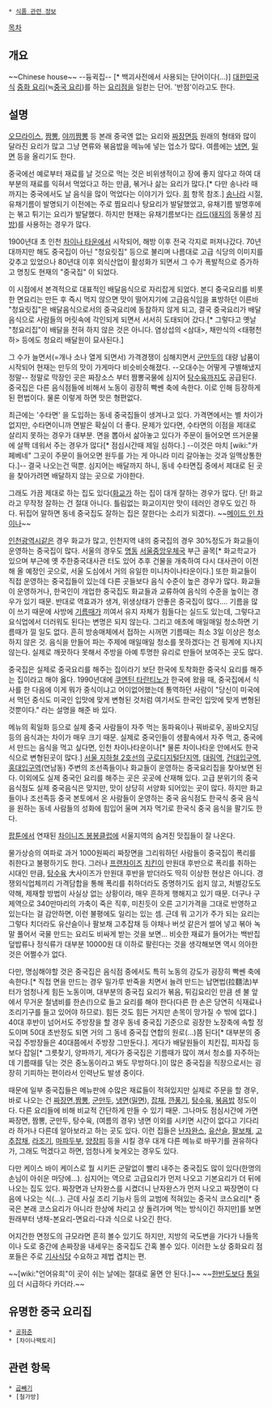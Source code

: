  * [[식품 관련 정보]]

[[목차]]
== 개요 ==
~~Chinese house~~
--듕귁집-- [* 백괴사전에서 사용되는 단어이다(...)]
[[대한민국]]식 [[중화 요리]](≒[[중국 요리]])를 하는 [[요리]]점을 일컫는 단어. '반점'이라고도 한다.

== 설명 ==
[[오므라이스]], [[짬뽕]], [[야끼짬뽕]] 등 본래 중국엔 없는 요리와 [[짜장면]]등 원래의 형태와 많이 달라진 요리가 많고 그냥 면류와 볶음밥을 메뉴에 넣는 업소가 많다. 여름에는 [[냉면]], [[밀면]] 등을 올리기도 한다.

중국에선 예로부터 재료를 날 것으로 먹는 것은 비위생적이고 장에 좋지 않다고 하여 대부분의 재료를 익혀서 먹었다고 하는 만큼, 볶거나 삶는 요리가 많다.[* 다만 송나라 때까지는 중국에서도 날 음식을 많이 먹었다는 이야기가 있다. [[회]] 항목 참조.] [[송나라]] 시절, 유채기름이 발명되기 이전에는 주로 찜요리나 탕요리가 발달했었고, 유채기름 발명후에는 볶고 튀기는 요리가 발달했다. 하지만 현재는 유채기름보다는 [[라드]]([[돼지]]의 동물성 [[지방]])를 사용하는 경우가 많다.

1900년대 초 인천 [[차이나 타운]]에서 시작되어, 해방 이후 전국 각지로 퍼져나갔다. 70년대까지만 해도 중국집이 아닌 "청요릿집" 등으로 불리며 나름대로 고급 식당의 이미지를 갖추고 있었으나 80년대 이후 외식산업이 활성화가 되면서 그 수가 폭발적으로 증가하고 명칭도 현재의 "중국집" 이 되었다.

이 시점에서 본격적으로 대표적인 배달음식으로 자리잡게 되었다. 본디 중국요리를 비롯한 면요리는 만든 후 즉시 먹지 않으면 맛이 떨어지기에 고급음식임을 표방하던 이른바 "청요릿집"은 배달음식으로서의 중국요리에 동참하지 않게 되고, 결국 중국요리가 배달음식으로 사람들의 머릿속에 각인되게 되면서 서서히 도태되어 갔다.[* 그렇다고 옛날 "청요리집"이 배달을 전혀 하지 않은 것은 아니다. 염상섭의 <삼대>, 채만식의 <태평천하> 등에도 청요리 배달원이 묘사된다.]

그 수가 늘면서(=개나 소나 열게 되면서) 가격경쟁이 심해지면서 [[군만두]]의 대량 납품이 시작되어 현재는 만두의 맛이 가게마다 비슷비슷해졌다. --오대수는 어떻게 구별해냈지정말-- 정말로 막장인 곳은 짜장소스 부터 짬뽕국물에 심지어 [[탕수육]]까지도 공급된다. 중국집은 다른 음식점들에 비해서 노동이 굉장히 빡쎈 축에 속한다. 이로 인해 등장하게 된 편법이다. 물론 이렇게 하면 맛은 형편없다.

최근에는 '수타면' 을 도입하는 동네 중국집들이 생겨나고 있다. 가격면에서는 별 차이가 없지만, 수타면이니까 면발은 확실이 더 좋다. 문제가 있다면, 수타면의 이점을 제대로 살리지 못하는 경우가 대부분. 면을 뽑아서 삶아놓고 있다가 주문이 들어오면 뜨거운물에 살짝 데워서 주는 경우가 많다[* 점심시간때 제일 심하다.] --이것은 마치 [wiki:"카페베네" 그곳이 주문이 들어오면 원두를 가는 게 아니라 미리 갈아놓는 것과 일맥상통한다.]-- 결국 나오는건 떡뿐. 심지어는 배달까지 하니, 동네 수타면집 중에서 제대로 된 곳을 찾아가려면 배달하지 않는 곳으로 가야한다.

그래도 가끔 제대로 하는 집도 있다([[화교]]가 하는 집이 대개 잘하는 경우가 많다. 단! 화교라고 무작정 잘하는 건 절대 아니다. 틀림없는 화교이지만 맛이 테러인 경우도 있긴 하다. 뒤집어 말하면 동네 중국집도 잘하는 집은 잘한다는 소리가 되겠다). ~~[[메이드 인 차이나]]~~

[[인천광역시]]같은 경우 화교가 많고, 인천지역 내의 중국집의 경우 30%정도가 화교들이 운영하는 중국집이 많다. 서울의 경우도 [[명동]] [[서울중앙우체국]] 부근 골목[* 화교학교가 있으며 부근에 옛 주한중국대사관 터도 있어 추후 건물을 개축하여 다시 대사관이 이전 해 올 예정인 곳으로, 서울 도심에서 거의 유일한 미니차이나타운이다.] 또한 화교들이 직접 운영하는 중국집들이 있는데 다른 곳들보다 음식 수준이 높은 경우가 많다. 화교들이 운영하거나, 한국인이 개업한 중국집도 화교들과 교류하여 음식의 수준을 높이는 경우가 있기 때문. 반대로 역효과가 생겨, 위생상태가 안좋은 중국집이 많다…. 기름을 많이 쓰기 때문에 사방에 [[기름때]]가 끼여서 유지 자체가 힘들다는 실드도 있는데, 그렇다고 요식업에서 더러워도 된다는 변명은 되지 않는다. 그리고 애초에 매일매일 청소하면 기름때가 낄 일도 없다. 흔히 방송매체에서 접하는 시꺼먼 기름때는 최소 3일 이상은 청소하지 않은 것. 음식을 만들어 파는 주제에 매일매일 청소를 못하겠다는 건 핑계에 지나지 않는다. 실제로 깨끗하다 못해서 주방을 아예 투명한 유리로 만들어 보여주는 곳도 많다.

중국집은 실제로 중국요리를 해주는 집이라기 보단 한국에 토착화한 중국식 요리를 해주는 집이라고 해야 옳다. 1990년대에 [[쿠엔틴 타란티노]]가 한국에 왔을 때, 중국집에서 식사를 한 다음에 이게 뭐가 중식이냐고 어이없어했는데 통역하던 사람이 "당신이 미국에서 먹던 중식도 미국인 입맛에 맞게 변형된 것처럼 여기서도 한국인 입맛에 맞게 변형된 것뿐이다." 라는 설명을 해준 바 있다.

메뉴의 획일화 등으로 실제 중국 사람들이 자주 먹는 동파육이나 꿔바로우, 꽁바오지딩 등의 음식과는 차이가 매우 크기 때문. 실제로 중국인들이 생활속에서 자주 먹고, 중국에서 만드는 음식을 먹고 싶다면, 인천 차이나타운이나[* 물론 차이나타운 안에서도 한국식으로 변형된곳이 많다.] [[서울 지하철 2호선]]의 [[구로디지털단지역]], [[대림역]], [[건대입구역]], [[홍대입구역]](연남동) 주변의 조선족들이나 화교들이 운영하는 중국요리집을 찾아보면 된다. 이외에도 실제 중국인 요리를 해주는 곳은 곳곳에 산재해 있다. 고급 분위기의 중국음식점도 실제 중국음식은 맞지만, 맛이 상당히 서양화 되어있는 곳이 많다. 하지만 화교들이나 조선족등 중국 본토에서 온 사람들이 운영하는 중국 음식점도 한국식 중국 음식을 원하는 동네 사람들의 성화에 힘입어 울며 겨자 먹기로 한국식 중국 음식을 팔기도 한다.

[[팝툰]]에서 연재된 [[차이니즈 봉봉클럽]]에 서울지역의 숨겨진 맛집들이 잘 나온다.

물가상승의 여파로 과거 1000원짜리 짜장면을 그리워하던 사람들이 중국집이 폭리를 취한다고 불평하기도 한다. 그러나 [[프랜차이즈]] [[치킨]]이 만원대 후반으로 폭리를 취하는 시대인 만큼, [[탕수육]] 大사이즈가  만원대 후반을 받더라도 딱히 이상한 현상은 아니다. 경쟁외식업체끼리 가격담합을 통해 폭리를 취하더라도 증명하기도 쉽지 않고, 처벌강도도 약해, 제재할 방법이 사실상 없는 상황이라, 매우 흔하게 행해지고 있기 때문. 더구나 구제역으로 340만마리의 가축이 죽은 직후, 미친듯이 오른 고기가격을 그대로 반영하고 있는다는 걸 감안하면, 이런 불평에도 일리는 있는 셈. 근데 뭐 고기가 주가 되는 요리는 그렇다 치더라도 유산슬이나 팔보채 고추잡채 등 야채나 버섯 같은거 썰어 넣고 볶아 녹말 풀어서 국물 만드는 요리도 비싸게 받는 것을 보면... 비슷한 재료가 들어가는 백반집 덮밥류나 정식류가 대부분 10000원 대 이하로 팔린다는 것을 생각해보면 역시 의아한 것은 어쩔수가 없다.

다만, 명심해야할 것은 중국집은 음식점 중에서도 특히 노동의 강도가 굉장히 빡쎈 축에 속한다.[* 직접 면을 만드는 경우 밀가루 반죽을 치면서 늘려 만드는 납면법(拉麵法)부터가 엄청나게 힘든 노동이며, 대부분의 중국집 요리가 볶음, 튀김요리인 만큼 센 불 앞에서 무거운 철냄비를 한손(!)으로 들고 요리를 해야 한다(다른 한 손은 당연히 식재료나 조리기구를 들고 있어야 하므로). 힘든 것도 힘든 거지만 손목이 망가질 수 밖에 없다.] 40대 후반이 넘어서도 주방장을 할 경우 동네 중국집 기준으로 굉장한 노장축에 속할 정도이며 50대 초반정도 되면 거의 그 동네 중국집 연합의 원로(...)쯤 된다[* 대부분의 중국집 주방장들은 40대쯤에서 주방장 그만둔다.]. 게다가 배달원들이 치킨집, 피자집 등 보다 잡일[* 그릇찾기, 양파까기, 게다가 중국집은 기름때가 많이 껴서 청소를 자주하는데 기름때를 닦는 것은 중노동이라고 봐도 무방하다.]이 많은 중국집을 직장으로서는 굉장히 기피하는 편이라서 인력난도 발생 중이다.

때문에 일부 중국집들은 메뉴판에 수많은 재료들이 적혀있지만 실제로 주문을 할 경우, 바로 나오는 건 [[짜장면]],[[짬뽕]], [[군만두]], [[냉면]]([[밀면]]), [[잡채]], [[깐풍기]], [[탕수육]], [[볶음밥]] 정도이다. 다른 요리들에 비해 비교적 간단하게 만들 수 있기 때문. 그나마도 점심시간에 가면 짜장면, 짬뽕, 군만두, 탕수육, (여름의 경우) 냉면 이외를 시키면 시간이 없다고 기다리라 하거나 다른데 알아보라고 하는 곳도 있다. 이런 집들은 [[난자완스]], [[유산슬]], [[팔보채]], [[고추잡채]], [[라조기]], [[마파두부]], [[양장피]] 등을 시킬 경우 대개 다른 메뉴로 바꾸기를 권유하다가, 그래도 먹겠다고 하면, 엄청나게 늦게오는 경우도 있다.

다만 케이스 바이 케이스로 뭘 시키든 군말없이 빨리 내주는 중국집도 많이 있다(한명의 손님이 아쉬운 마당에...). 심지어는 역으로 고급요리가 먼저 나오고 기본요리가 더 뒤에 나오는 집도 있다. 짜장면과 난자완스를 시켰더니 난자완스가 먼저 나오고 짜장면이 다음에 나오는 식(...). 근데 사실 조리 기능사 등의 교범에 적혀있는 중국식 코스요리[* 중국은 본래 코스요리가 아니라 한상에 차리고 상 돌려가며 먹는 방식이긴 하지만]를 보면 원래부터 냉채-본요리-면요리-다과 식으로 나오긴 한다.

어지간한 면정도의 규모라면 흔히 볼수 있기도 하지만, 지방의 국도변을 가다가 나들목이나 도로 중간에 손짜장을 내세우는 중국집도 간혹 볼수 있다. 이러한 노상 중화요리 점포들은 주로 [[기사식당]] 수요하고 제법 겹치는 편.

~~[wiki:"언어유희"이 곳이 쉬는 날에는 절대로 울면 안 된다.]~~
~~[[한반도]]보다 [[통일]]이 더 시급하다 카더라.~~

== 유명한 중국 요리집 ==
 * [[공화춘]]
 * [차이나팩토리]

== 관련 항목 ==
 * [[곱빼기]]
 * [철가방]
